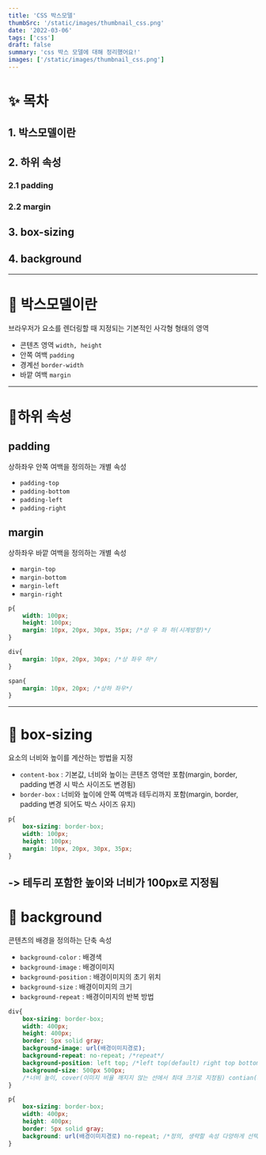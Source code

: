```yaml
---
title: 'CSS 박스모델'
thumbSrc: '/static/images/thumbnail_css.png'
date: '2022-03-06'
tags: ['css']
draft: false
summary: 'css 박스 모델에 대해 정리했어요!'
images: ['/static/images/thumbnail_css.png']
---
```

# ✨ 목차
## 1. 박스모델이란
## 2. 하위 속성
### 2.1 padding
### 2.2 margin
## 3. box-sizing
## 4. background
---   
# 🎈 박스모델이란
브라우저가 요소를 렌더링할 때 지정되는 기본적인 사각형 형태의 영역
- 콘텐츠 영역 `width, height`
- 안쪽 여백 `padding`
- 경계선 `border-width`
- 바깥 여백 `margin`
---    
# 🎈하위 속성 
## padding
상하좌우 안쪽 여백을 정의하는 개별 속성
- `padding-top`
- `padding-bottom`
- `padding-left`
- `padding-right`

## margin
상하좌우 바깥 여백을 정의하는 개별 속성
- `margin-top`
- `margin-bottom`
- `margin-left`
- `margin-right`

```css
p{
    width: 100px;
    height: 100px;
    margin: 10px, 20px, 30px, 35px; /*상 우 좌 하(시계방향)*/
}

div{
    margin: 10px, 20px, 30px; /*상 좌우 하*/
}

span{
    margin: 10px, 20px; /*상하 좌우*/
}
```
---   
# 🎈 box-sizing
요소의 너비와 높이를 계산하는 방법을 지정
- `content-box` : 기본값, 너비와 높이는 콘텐츠 영역만 포함(margin, border, padding 변경 시 박스 사이즈도 변경됨)
- `border-box` : 너비와 높이에 안쪽 여백과 테두리까지 포함(margin, border, padding 변경 되어도 박스 사이즈 유지)
```css
p{
    box-sizing: border-box;
    width: 100px; 
    height: 100px;
    margin: 10px, 20px, 30px, 35px;
}
```
-> 테두리 포함한 높이와 너비가 100px로 지정됨
---   
# 🎈 background
콘텐츠의 배경을 정의하는 단축 속성
- `background-color` : 배경색
- `background-image` : 배경이미지
- `background-position` : 배경이미지의 초기 위치
- `background-size` : 배경이미지의 크기
- `background-repeat` : 배경이미지의 반복 방법
```css
div{
    box-sizing: border-box;
    width: 400px;
    height: 400px;
    border: 5px solid gray;
    background-image: url(배경이미지경로);
    background-repeat: no-repeat; /*repeat*/
    background-position: left top; /*left top(default) right top bottom conter 1개 사용 또는 두 키워드 조합 가능*/
    background-size: 500px 500px;
    /*너비 높이, cover(이미지 비율 깨지지 않는 선에서 최대 크기로 지정됨) contian(찌그러지거나 잘리지 않는 선에서 최대 크기)*/
}

p{
    box-sizing: border-box;
    width: 400px;
    height: 400px;
    border: 5px solid gray;
    background: url(배경이미지경로) no-repeat; /*정의, 생략할 속성 다양하게 선택 가능*/
}
```